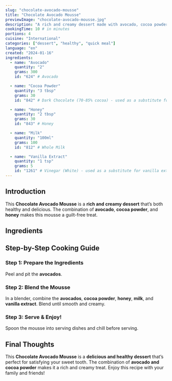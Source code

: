 ```yaml
---
slug: "chocolate-avocado-mousse"
title: "Chocolate Avocado Mousse"
previewImage: "chocolate-avocado-mousse.jpg"
description: "A rich and creamy dessert made with avocado, cocoa powder, and a touch of honey."
cookingTime: 10 # in minutes
portions: 4
cuisine: "International"
categories: ["dessert", "healthy", "quick meal"]
language: "en"
created: "2024-01-16"
ingredients:
  - name: "Avocado"
    quantity: "2"
    grams: 300
    id: "624" # Avocado

  - name: "Cocoa Powder"
    quantity: "3 tbsp"
    grams: 30
    id: "842" # Dark Chocolate (70-85% cocoa) - used as a substitute for cocoa powder

  - name: "Honey"
    quantity: "2 tbsp"
    grams: 30
    id: "843" # Honey

  - name: "Milk"
    quantity: "100ml"
    grams: 100
    id: "812" # Whole Milk

  - name: "Vanilla Extract"
    quantity: "1 tsp"
    grams: 5
    id: "1261" # Vinegar (White) - used as a substitute for vanilla extract
---
```



## Introduction

This **Chocolate Avocado Mousse** is a **rich and creamy dessert** that’s both healthy and delicious. The combination of **avocado**, **cocoa powder**, and **honey** makes this mousse a guilt-free treat.

## Ingredients

<IngredientsList
  ingredients={frontmatter.ingredients}
  portions={frontmatter.portions}
/>

## Step-by-Step Cooking Guide

### Step 1: Prepare the Ingredients

Peel and pit the **avocados**.

### Step 2: Blend the Mousse

In a blender, combine the **avocados**, **cocoa powder**, **honey**, **milk**, and **vanilla extract**. Blend until smooth and creamy.

<CookingStep action="kitchenAppliances_hand_blender" />

### Step 3: Serve & Enjoy!

Spoon the mousse into serving dishes and chill before serving.

## Final Thoughts

This **Chocolate Avocado Mousse** is a **delicious and healthy dessert** that’s perfect for satisfying your sweet tooth. The combination of **avocado and cocoa powder** makes it a rich and creamy treat. Enjoy this recipe with your family and friends!

<NutritionFacts ingredients={frontmatter.ingredients} />
